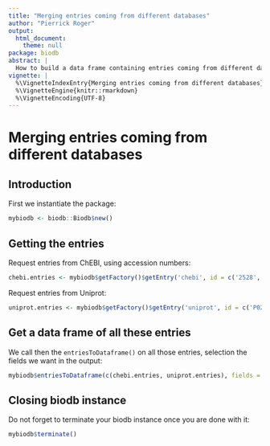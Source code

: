```yaml
---
title: "Merging entries coming from different databases"
author: "Pierrick Roger"
output:
  html_document:
    theme: null
package: biodb
abstract: |
  How to build a data frame containing entries coming from different databases.
vignette: |
  %\VignetteIndexEntry{Merging entries coming from different databases}
  %\VignetteEngine{knitr::rmarkdown}
  %\VignetteEncoding{UTF-8}
---
```


# Merging entries coming from different databases

## Introduction

First we instantiate the package:
```r
mybiodb <- biodb::Biodb$new()
```

## Getting the entries

Request entries from ChEBI, using accession numbers:
```r
chebi.entries <- mybiodb$getFactory()$getEntry('chebi', id = c('2528', '17053'))
```

Request entries from Uniprot:
```r
uniprot.entries <- mybiodb$getFactory()$getEntry('uniprot', id = c('P02461', 'P08123', 'Q31611'))
```

## Get a data frame of all these entries

We call then the `entriesToDataframe()` on all those entries, selection the fields we want in the output:
```r
mybiodb$entriesToDataframe(c(chebi.entries, uniprot.entries), fields = c('accession', 'molecular.mass', 'monoisotopic.mass', 'inchikey', 'name'))
```

## Closing biodb instance

Do not forget to terminate your biodb instance once you are done with it:
```r
mybiodb$terminate()
```
